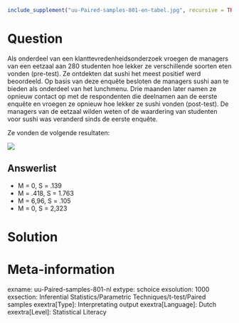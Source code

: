 ```r
include_supplement("uu-Paired-samples-801-en-tabel.jpg", recursive = TRUE)
```

Question
========
  
Als onderdeel van een klanttevredenheidsonderzoek vroegen de managers van een eetzaal aan 280 studenten hoe lekker ze verschillende soorten eten vonden (pre-test). Ze ontdekten dat sushi het meest positief werd beoordeeld. Op basis van deze enquête besloten de managers sushi aan te bieden als onderdeel van het lunchmenu. Drie maanden later namen ze opnieuw contact op met de respondenten die deelnamen aan de eerste enquête en vroegen ze opnieuw hoe lekker ze sushi vonden (post-test). De managers van de eetzaal wilden weten of de waardering van studenten voor sushi was veranderd sinds de eerste enquête.

Ze vonden de volgende resultaten:


![](uu-Paired-samples-801-en-tabel.jpg)
  
Answerlist
----------
* M = 0, S = .139
* M = .418, S = 1.763
* M = 6,96, S = .105
* M = 0, S = 2,323


Solution
========

Meta-information
================
exname: uu-Paired-samples-801-nl
extype: schoice
exsolution: 1000
exsection: Inferential Statistics/Parametric Techniques/t-test/Paired samples
exextra[Type]: Interpretating output
exextra[Language]: Dutch
exextra[Level]: Statistical Literacy
